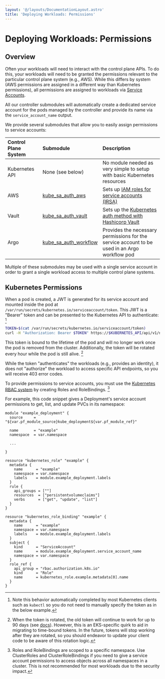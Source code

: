 ```yaml
---
layout: '@/layouts/DocumentationLayout.astro'
title: 'Deploying Workloads: Permissions'
---
```


# Deploying Workloads: Permissions

## Overview

Often your workloads will need to interact with the control plane APIs.
To do this, your workloads will need to be granted the permissions relevant to the particular
control plane system (e.g., AWS). While this differs by system (AWS permissions are assigned in a different
way than Kubernetes permissions),
all permissions are assigned to workloads via [Service Accounts](https://kubernetes.io/docs/concepts/security/service-accounts/).

All our controller submodules will automatically create a dedicated service account for the pods managed
by the controller and provide its name via the `service_account_name` output.

We provide several submodules that allow you to easily assign permissions to service accounts:

| Control Plane System | Submodule                                                                                                       | Description                                                                                                                           |
| :------------------- | :-------------------------------------------------------------------------------------------------------------- | :------------------------------------------------------------------------------------------------------------------------------------ |
| Kubernetes API       | None (see below)                                                                                                | No module needed as very simple to setup with basic Kubernetes resources                                                              |
| AWS                  | [kube_sa_auth_aws](/docs/edge/reference/infrastructure-modules/submodule/kubernetes/kube_sa_auth_aws)           | Sets up [IAM roles for service accounts (IRSA)](https://docs.aws.amazon.com/eks/latest/userguide/iam-roles-for-service-accounts.html) |
| Vault                | [kube_sa_auth_vault](/docs/edge/reference/infrastructure-modules/submodule/kubernetes/kube_sa_auth_vault)       | Sets up the [Kubernetes auth method with Hashicorp Vault](https://developer.hashicorp.com/vault/docs/auth/kubernetes)                 |
| Argo                 | [kube_sa_auth_workflow](/docs/edge/reference/infrastructure-modules/submodule/kubernetes/kube_sa_auth_workflow) | Provides the necessary permissions for the service account to be used in an Argo workflow pod                                         |

Multiple of these submodules may be used with a single service account in order to grant a single workload access
to multiple control plane systems.

## Kubernetes Permissions

When a pod is created, a JWT is generated for its service account and mounted inside the pod
at `/var/run/secrets/kubernetes.io/serviceaccount/token`. This JWT is a "Bearer" token and can be presented to the Kubernetes
API to authenticate: [^1]

```bash
TOKEN=$(cat /var/run/secrets/kubernetes.io/serviceaccount/token)
curl -H "Authorization: Bearer $TOKEN" https://$KUBERNETES_API/api/v1/namespaces/default/pods/ --insecure
```

[^1]:
    Note this behavior automatically completed by most Kubernetes clients such as `kubectl` so you do not
    need to manually specify the token as in the below example.

This token is bound to the lifetime of the pod and will no longer work once the pod is removed from
the cluster. Additionally, the token will be rotated every hour while the pod is still alive. [^2]

[^2]:
    When the token is rotated, the old token will continue to work for up to 90 days (see [docs](https://docs.aws.amazon.com/eks/latest/userguide/service-accounts.html)).
    However, this is an EKS-specific quirk to aid in migrating to time-bound tokens. In the future, tokens will
    stop working after they are rotated, so you should endeavor to update your client code to be aware of this rotation
    logic.

While the token "authenticates" the workloads (e.g., provides an identity), it does not "authorize" the
workload to access specific API endpoints, so you will receive 403 error codes.

To provide permissions to service accounts, you must use the [Kubernetes RBAC system](https://kubernetes.io/docs/reference/access-authn-authz/rbac/)
by creating Roles and RoleBindings. [^3]

For example, this code snippet gives a Deployment's service account permissions to get, list, and update PVCs in its namespace:

[^3]:
    Roles and RoleBindings are scoped to a specific namespace. Use ClusterRoles and ClusterRoleBindings if you
    need to give a service account permissions to access objects across all namespaces in a cluster. This is not
    recommended for most workloads due to the security impact.

```hcl
module "example_deployment" {
  source     = "${var.pf_module_source}kube_deployment${var.pf_module_ref}"

  name       = "example"
  namespace  = var.namespace

  ...

}

resource "kubernetes_role" "example" {
  metadata {
    name      = "example"
    namespace = var.namespace
    labels    = module.example_deployment.labels
  }
  rule {
    api_groups = [""]
    resources  = ["persistentvolumeclaims"]
    verbs      = ["get", "update", "list"]
  }
}

resource "kubernetes_role_binding" "example" {
  metadata {
    name      = "example"
    namespace = var.namespace
    labels    = module.example_deployment.labels
  }
  subject {
    kind      = "ServiceAccount"
    name      = module.example_deployment.service_account_name
    namespace = var.namespace
  }
  role_ref {
    api_group = "rbac.authorization.k8s.io"
    kind      = "Role"
    name      = kubernetes_role.example.metadata[0].name
  }
}
```
